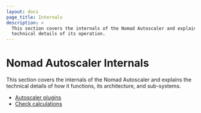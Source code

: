 ```yaml
---
layout: docs
page_title: Internals
description: >
  This section covers the internals of the Nomad Autoscaler and explains
  technical details of its operation.
---
```


# Nomad Autoscaler Internals

This section covers the internals of the Nomad Autoscaler and explains the
technical details of how it functions, its architecture, and sub-systems.

- [Autoscaler plugins](/nomad/tools/autoscaling/internals/plugins)
- [Check calculations](/nomad/tools/autoscaling/internals/checks)
